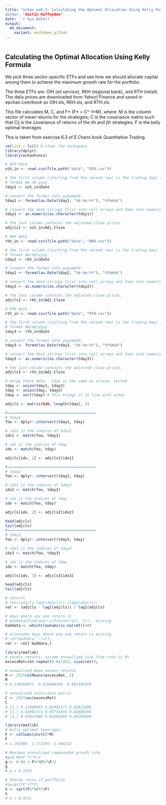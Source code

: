 ```yaml
---
title: "echan_ex6.3: Calculating the Optimal Allocation Using Kelly Formula
author: "Austin Haffenden"
date: '`r Sys.Date()`'
output: 
  md_document:
    variant: markdown_github
---
```


```r
```
## Calculating the Optimal Allocation Using Kelly Formula

We pick three sector-specific ETFs and see how we should allocate capital among
them to achieve the maximum growth rate for the portfolio.

The three ETFs are: OIH (oil service), RKH (regional bank), and RTH (retail). 
The daily prices are downloaded from Yahoo! Finance and saved in
epchan.com/book as OIH.xls, RKH.xls, and RTH.xls. 

This file calculates M, C, and F* (F* = C^-1*M), where:
  M is the column vector of mean returns for the strategies;
  C is the covariance matrix such that Cij is the covariance of returns of the
  ith and jth strategies;
  F is the kelly optimal leverages
  
  This is taken from exercise 6.3 of E.Chans book Quantitative Trading. 

```r
rm(list = ls()) # clear the workspace
library(dplyr)
library(echanFuncs)
```

```r

# OIH data
oih_in <- read.csv(file.path("data", "OIH.csv"))

# the first column (starting from the second row) is the trading days in
# format mm-dd-yyyy.
tday1 <- oih_in$Date

# convert the format into yyyymmdd.
tday1 <- format(as.Date(tday1, "%d-%m-%Y"), "%Y%m%d")

# convert the date strings first into cell arrays and then into numeric format.
tday1 <- as.numeric(as.character(tday1))

# the last column contains the adjusted close prices.
adjcls1 <- oih_in$Adj.Close

# RKH data 
rkh_in <- read.csv(file.path("data", "RKH.csv"))

# the first column (starting from the second row) is the trading days in
# format mm/dd/yyyy.
tday2 <- rkh_in$Date

# convert the format into yyyymmdd.
tday2 <- format(as.Date(tday2, "%d-%m-%Y"), "%Y%m%d")

# convert the date strings first into cell arrays and then into numeric format.
tday2 <- as.numeric(as.character(tday2)) 

# the last column contains the adjusted close prices.
adjcls2 <- rkh_in$Adj.Close

# RTH data
rth_in <- read.csv(file.path("data", "RTH.csv"))

# the first column (starting from the second row) is the trading days in
# format mm/dd/yyyy.
tday3 <- rth_in$Date

# convert the format into yyyymmdd.
tday3 <- format(as.Date(tday3, "%d-%m-%Y"), "%Y%m%d")

# convert the date strings first into cell arrays and then into numeric format.
tday3 <- as.numeric(as.character(tday3)) 

# the last column contains the adjusted close prices.
adjcls3 <- rth_in$Adj.Close

```

```r
# merge these data - tday is the same as octave: tested
tday <- union(tday1, tday2)
tday <- union(tday, tday3)
tday <- sort(tday) # this brings it in line with echan

adjcls <- matrix(NaN, length(tday), 3)

#========================================
# tday1
foo <- dplyr::intersect(tday1, tday)

# idx1 is the indices of tday1
idx1 <- match(foo, tday1)

# idx is the indices of tday
idx <- match(foo, tday)

adjcls[idx, 1] <- adjcls1[idx1]

#========================================
# tday2
foo <- dplyr::intersect(tday2, tday)

# idx1 is the indices of tday2
idx2 <- match(foo, tday2)

# idx is the indices of tday
idx <- match(foo, tday)

adjcls[idx, 2] <- adjcls2[idx2]

head(adjcls)
tail(adjcls)
#========================================
# tday3
foo <- dplyr::intersect(tday3, tday)

# idx1 is the indices of tday3
idx3 <- match(foo, tday3)

# idx is the indices of tday
idx <- match(foo, tday)

adjcls[idx, 3] <- adjcls3[idx3]

head(adjcls)
tail(adjcls)

```

```r
# returns
# ret=(adjcls-lag1(adjcls))./lag1(adjcls); 
ret <- (adjcls - lag1(adjcls)) / lag1(adjcls)

# days where any one return is
# baddata=find(any(~isfinite(ret), 2));  missing
baddata <- which(rowSums(is.na(ret))>0)

# eliminate days where any one return is missing
# ret(baddata, :)=[]; 
ret <- ret[-baddata,]

library(matlab)
# excess returns: assume annualized risk free rate is 4%
excessRet=ret-repmat(0.04/252, size(ret)); 

# annualized mean excess returns
M <- 252*colMeans(excessRet, 1)
M
# 0.139568072  0.029400294 -0.007346459

# annualized covariance matrix
C <- 252*cov(excessRet)
C
# [1,] 0.11090093 0.02001371 0.01825486
# [2,] 0.02001371 0.03716455 0.02689284
# [3,] 0.01825486 0.02689284 0.04196684

library(matlib)
# Kelly optimal leverages
F <- colSums(inv(C)*M)
F
# 1.291908  1.172265 -1.488213

# Maximum annualized compounded growth rate
#g=0.04+F'*C*F/2 
g <- 0.04 + F%*%C%*%F/2
g
# g = 0.1529

# Sharpe ratio of portfolio
#S=sqrt(F'*C*F) 
S <- sqrt(F%*%C%*%F)
S
# S = 0.4751
```
